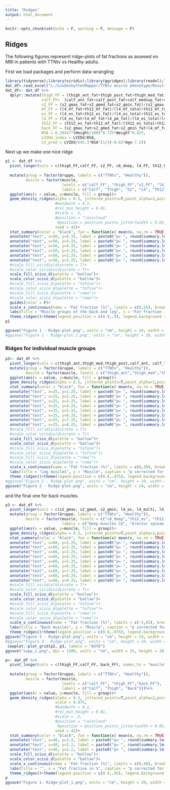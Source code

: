 ---
title: "Ridges"
output: html_document
---

```{r setup, include=FALSE}
knitr::opts_chunk$set(echo = F, warning = F, message = F)
```

## Ridges
The following figures represent ridge-plots of fat fractions as assesed on MRI in patients with TTNtv vs Healthy adults.

First we load packages and perform data-wrangling

```{r}
library(tidyverse);library(viridis);library(ggridges);library(readxl);library(hrbrthemes);library(scico)
dat_df<-read_excel("L:/LovbeskyttetMapper/TTNtv muscle phenotype/Resultater/Data for R.xlsx", na = "NA")
dat_df<- dat_df %>% 
  dplyr::mutate(thigh_FF = (thigh_ant_fat+thigh_post_fat+thigh_med_fat)/(thigh_ant_total+thigh_post_total+thigh_med_total)*100,
                calf_FF=  (calf_ant_fat+calf_post_fat+calf_medsup_fat+calf_latsup_fat+calf_lat_fat)/(calf_ant_total+calf_post_total+calf_medsup_total+calf_latsup_total+calf_lat_total)*100,
                s2_FF = (s2_gmax_fat+s2_gmed_fat+s2_gmin_fat)/(s2_gmax_total+s2_gmed_total+s2_gmin_total)*100,
                mf_FF = (l4_mf_fat+th12_mf_fat)/(l4_mf_total+th12_mf_total)*100,
                es_FF = (l4_es_fat+th12_es_fat)/(l4_es_total+th12_es_total)*100,
                l4_FF = (l4_es_fat+l4_mf_fat+l4_pm_fat)/(l4_es_total+l4_mf_total+l4_pm_total)*100,
                th12_FF = (th12_es_fat+th12_mf_fat)/(th12_es_total+th12_mf_total)*100,
                back_FF = (s2_gmax_fat+s2_gmed_fat+s2_gmin_fat+l4_mf_fat+th12_mf_fat+l4_es_fat+th12_es_fat+l4_pm_fat)/(s2_gmax_total+s2_gmed_total+s2_gmin_total+l4_mf_total+th12_mf_total+l4_es_total+th12_es_total+l4_pm_total)*100,
                BSA = 0.20247*(Height/100)^0.725*Weight^0.425,
                LVIDd_index = LVIDd/BSA,
                LV_pred = LVIDd/(45.3*BSA^(1/3)-0.03*Age-7.2))


```

Next up we make one nice ridge

```{r}

p1 <- dat_df %>% 
  pivot_longer(cols = c(thigh_FF,calf_FF, s2_FF, c6_deep, l4_FF, th12_FF), names_to = "muscle") %>%  
  
  mutate(group = factor(Gruppe, labels = c("TTNtv", "Healthy")),
         muscle = factor(muscle, 
                         levels = c("calf_FF", "thigh_FF","s2_FF", "l4_FF","th12_FF", "c6_deep" ),
                         labels = c("Calf", "Thigh", "S2", "L4", "Th12", "C6")))%>%
  ggplot(aes(x = value, y=muscle, fill = group))+
  geom_density_ridges(alpha = 0.5, jittered_points=T,point_alpha=2,point_shape=21, 
                      #bandwith = 0.1,
                      #rel_min_height = 0.01,
                      #scale = .5,
                      #position = "raincloud"
                       #position = position_points_jitter(width = 0.05, height = 0), point_shape = "|",
                      seed = 42)+
  stat_summary(color = "black", fun = function(x) mean(x, na.rm = TRUE), geom = "point", size = 3, shape = 23, alpha = 1, stroke = 1, show.legend = F)+
  annotate("text", x=50, y=6.25, label = paste0("p= ", round(summary.lm(lm(c6_deep~Gruppe+Age+BMI+Sex, data = dat_df ))$coefficients[2,4],3)))+
  annotate("text", x=50, y=5.25, label = paste0("p= ", round(summary.lm(lm(th12_FF~Gruppe+Age+BMI+Sex, data = dat_df ))$coefficients[2,4],3)))+
  annotate("text", x=50, y=4.25, label = paste0("p= ", round(summary.lm(lm(l4_FF~Gruppe+Age+BMI+Sex, data = dat_df ))$coefficients[2,4],3)))+
  annotate("text", x=50, y=3.25, label = paste0("p= ", round(summary.lm(lm(s2_FF~Gruppe+Age+BMI+Sex, data = dat_df ))$coefficients[2,4],3)))+
  annotate("text", x=50, y=2.25, label = paste0("p= ", round(summary.lm(lm(thigh_FF~Gruppe+Age+BMI+Sex, data = dat_df ))$coefficients[2,4],3)))+
  annotate("text", x=50, y=1.25, label = paste0("p= ", round(summary.lm(lm(calf_FF~Gruppe+Age+BMI+Sex, data = dat_df ))$coefficients[2,4],3)))+
  #scale_fill_viridis(discrete = T)+
  #scale_color_viridis(discrete = T)+
  scale_fill_scico_d(palette = "batlow")+
  scale_color_scico_d(palette = "batlow")+
  #scale_fill_scico_d(palette = "tofino")+
  #scale_color_scico_d(palette = "tofino")+
  #scale_fill_scico_d(palette = "roma")+
  #scale_color_scico_d(palette = "roma")+
  guides(color = F)+
  scale_x_continuous(name = "Fat fraction (%)", limits = c(0,55), breaks = seq(0,60,10))+
  labs(title = "Muscle groups of the back and leg", x = "Fat fraction in %", caption = "p corrected for age, BMI and sex")+
  theme_ridges()+theme(legend.position = c(0.9,.9), legend.background = element_blank(), legend.title = element_blank())
p1

ggsave("Figure 1 - Ridge-plot.png", units = "cm", height = 24, width = 24, dpi = 1200)
#ggsave("Figure 1 - Ridge-plot 2.png", units = "cm", height = 20, width = 20, dpi = 1200)
```

### Ridges for individual muscle groups

```{r}
p2<- dat_df %>% 
  pivot_longer(cols = c(thigh_ant,thigh_med,thigh_post,calf_ant, calf_latsup, calf_lat, calf_medsup, calf_post), names_to = "muscle") %>%  
  mutate(group = factor(Gruppe, labels = c("TTNtv", "Healthy")),
         muscle = factor(muscle, levels = c("thigh_ant","thigh_med","thigh_post","calf_ant", "calf_latsup", "calf_lat", "calf_medsup", "calf_post"))) %>%   
  ggplot(aes(x = value, y=muscle, fill = group))+
  geom_density_ridges(alpha = 0.5, jittered_points=T,point_alpha=1,point_shape=21)+
  stat_summary(color = "black", fun = function(x) mean(x, na.rm = TRUE), geom = "point", size = 3, shape = 23, alpha = 1, stroke = 1, show.legend = F)+
  annotate("text", x=25, y=1.25, label = paste0("p= ", round(summary.lm(lm(thigh_ant~Gruppe+Age+BMI+Sex, data = dat_df ))$coefficients[2,4],3)))+
  annotate("text", x=25, y=2.25, label = paste0("p= ", round(summary.lm(lm(thigh_med~Gruppe+Age+BMI+Sex, data = dat_df ))$coefficients[2,4],3)))+
  annotate("text", x=25, y=3.25, label = paste0("p= ", round(summary.lm(lm(thigh_post~Gruppe+Age+BMI+Sex, data = dat_df ))$coefficients[2,4],3)))+
  annotate("text", x=25, y=4.25, label = paste0("p= ", round(summary.lm(lm(calf_ant~Gruppe+Age+BMI+Sex, data = dat_df ))$coefficients[2,4],3)))+
  annotate("text", x=25, y=5.25, label = paste0("p= ", round(summary.lm(lm(calf_latsup~Gruppe+Age+BMI+Sex, data = dat_df ))$coefficients[2,4],3)))+
  annotate("text", x=25, y=6.25, label = paste0("p= ", round(summary.lm(lm(calf_lat~Gruppe+Age+BMI+Sex, data = dat_df ))$coefficients[2,4],3)))+
  annotate("text", x=25, y=7.25, label = paste0("p= ", round(summary.lm(lm(calf_medsup~Gruppe+Age+BMI+Sex, data = dat_df ))$coefficients[2,4],3)))+
  annotate("text", x=25, y=8.25, label = paste0("p= ", round(summary.lm(lm(calf_post~Gruppe+Age+BMI+Sex, data = dat_df ))$coefficients[2,4],3)))+
  #scale_fill_viridis(discrete = T)+
  #scale_color_viridis(discrete = T)+
  scale_fill_scico_d(palette = "batlow")+
  scale_color_scico_d(palette = "batlow")+
  #scale_fill_scico_d(palette = "tofino")+
  #scale_color_scico_d(palette = "tofino")+
  #scale_fill_scico_d(palette = "roma")+
  #scale_color_scico_d(palette = "roma")+
  scale_x_continuous(name = "Fat fraction (%)", limits = c(0,30), breaks = seq(0,30,5))+
  labs(title = "Leg muscles", y = "Muscle", caption = "p corrected for age, BMI and sex")+
  theme_ridges()+theme(legend.position = c(0.8,.975), legend.background = element_blank(), legend.title = element_blank())
#ggsave("Figure 2 - Ridge-plot.png", units = "cm", height = 20, width = 20, dpi = 1200)
ggsave("Figure 2 - Ridge-plot.png", units = "cm", height = 24, width = 24, dpi = 1200)
```

and the final one for back muscles.

```{r}
p3 <- dat_df %>% 
  pivot_longer(cols = c(s2_gmax, s2_gmed, s2_gmin, l4_es, l4_multi, l4_pm, th12_es, th12_multi, c6_deep), names_to = "muscle") %>%  
  mutate(group = factor(Gruppe, labels = c("TTNtv", "Healthy")),
         muscle = factor(muscle, levels = c("c6_deep","th12_es", "th12_multi", "l4_es", "l4_multi", "l4_pm","s2_gmax", "s2_gmed", "s2_gmin"),
                         labels = c("Deep muscles C6", "Erector spinae Th12", "Multifidus Th12", "Erector spinae L4", "Multifidus L4", "Psoas major", "Gluteus max", "Gluteus med", "Gluteus min"))) %>%   
  ggplot(aes(x = value, y=muscle, fill = group))+
  geom_density_ridges(alpha = 0.5, jittered_points=T,point_alpha=1,point_shape=21)+
  stat_summary(color = "black", fun = function(x) mean(x, na.rm = TRUE), geom = "point", size = 3, shape = 23, alpha = 1, stroke = 1, show.legend = F)+
  annotate("text", x=60, y=1.25, label = paste0("p= ", round(summary.lm(lm(c6_deep~Gruppe+Age+BMI+Sex, data = dat_df ))$coefficients[2,4],3)))+
  annotate("text", x=60, y=2.25, label = paste0("p= ", round(summary.lm(lm(th12_es~Gruppe+Age+BMI+Sex, data = dat_df ))$coefficients[2,4],3)))+
  annotate("text", x=60, y=3.25, label = paste0("p= ", round(summary.lm(lm(th12_multi~Gruppe+Age+BMI+Sex, data = dat_df ))$coefficients[2,4],3)))+
  annotate("text", x=60, y=4.25, label = paste0("p= ", round(summary.lm(lm(l4_es~Gruppe+Age+BMI+Sex, data = dat_df ))$coefficients[2,4],3)))+
  annotate("text", x=60, y=5.25, label = paste0("p= ", round(summary.lm(lm(l4_multi~Gruppe+Age+BMI+Sex, data = dat_df ))$coefficients[2,4],3)))+
  annotate("text", x=60, y=6.25, label = paste0("p= ", round(summary.lm(lm(l4_pm~Gruppe+Age+BMI+Sex, data = dat_df ))$coefficients[2,4],3)))+
  annotate("text", x=60, y=7.25, label = paste0("p= ", round(summary.lm(lm(s2_gmax~Gruppe+Age+BMI+Sex, data = dat_df ))$coefficients[2,4],3)))+
  annotate("text", x=60, y=8.25, label = paste0("p= ", round(summary.lm(lm(s2_gmed~Gruppe+Age+BMI+Sex, data = dat_df ))$coefficients[2,4],3)))+
  annotate("text", x=60, y=9.25, label = paste0("p= ", round(summary.lm(lm(s2_gmin~Gruppe+Age+BMI+Sex, data = dat_df ))$coefficients[2,4],3)))+
  #scale_fill_viridis(discrete = T)+
  #scale_color_viridis(discrete = T)+
  scale_fill_scico_d(palette = "batlow")+
  scale_color_scico_d(palette = "batlow")+
  #scale_fill_scico_d(palette = "tofino")+
  #scale_color_scico_d(palette = "tofino")+
  #scale_fill_scico_d(palette = "roma")+
  #scale_color_scico_d(palette = "roma")+
  scale_x_continuous(name = "Fat fraction (%)", limits = c(-5,65), breaks = seq(0,60,10))+
  labs(title = "Back muscles", y = "Muscle", caption = "p corrected for age, BMI and sex")+
  theme_ridges()+theme(legend.position = c(0.8,.975), legend.background = element_blank(), legend.title = element_blank())
ggsave("Figure 3 - Ridge-plot.png", units = "cm", height = 24, width = 24, dpi = 1200)
#ggsave("Figure 3 - Ridge-plot.png", units = "cm", height = 16, width = 28, dpi = 1200)
 cowplot::plot_grid(p2, p3, labels = "AUTO")
ggsave("supp_1.png", dpi = 1200, units = "cm", width = 35, height = 20)

```

```{r}

p<- dat_df %>% 
  pivot_longer(cols = c(thigh_FF,calf_FF, back_FF), names_to = "muscle") %>%  
  
  mutate(group = factor(Gruppe, labels = c("TTNtv", "Healthy")),
         muscle = factor(muscle, 
                         levels = c("calf_FF", "thigh_FF","back_FF"),
                         labels = c("Calf", "Thigh", "Back")))%>%
  ggplot(aes(x = value, y=muscle, fill = group))+
  geom_density_ridges(alpha = 0.5, jittered_points=T,point_alpha=2,point_shape=21, point_size =2,
                      scale = 0.975,
                      #bandwith = 0.1,
                      #rel_min_height = 0.01,
                      #scale = .5,
                      #position = "raincloud"
                       #position = position_points_jitter(width = 0.05, height = 0), point_shape = "|",
                      seed = 42)+
  stat_summary(color = "black", fun = function(x) mean(x, na.rm = TRUE), geom = "point", size = 3, shape = 23, alpha = 1, stroke = 1, show.legend = F)+
  annotate("text", x=40, y=3.2, label = paste0("p= ", round(summary.lm(lm(back_FF~Gruppe+Age+BMI+Sex, data = dat_df ))$coefficients[2,4],3)))+
  annotate("text", x=40, y=2.2, label = paste0("p= ", round(summary.lm(lm(thigh_FF~Gruppe+Age+BMI+Sex, data = dat_df ))$coefficients[2,4],3)))+
  annotate("text", x=40, y=1.2, label = paste0("p= ", round(summary.lm(lm(calf_FF~Gruppe+Age+BMI+Sex, data = dat_df ))$coefficients[2,4],3)))+
  scale_fill_scico_d(palette = "batlow")+
  scale_color_scico_d(palette = "batlow")+
  scale_x_continuous(name = "Fat fraction (%)", limits = c(0,40), breaks = seq(0,60,5))+
  labs(title = "", x = "Fat fraction in %", caption = "p corrected for age, BMI and sex")+
  theme_ridges()+theme(legend.position = c(0.9,.95), legend.background = element_blank(), legend.title = element_blank())
p
ggsave("Figure 1- Ridge-plot_1.png", units = "cm", height = 20, width = 20, dpi = 1600)
```

